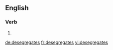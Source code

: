 
==English==

===Verb===
{{head|en}}

# {{en-third-person singular of|desegregate}}

[[de:desegregates]]
[[fr:desegregates]]
[[vi:desegregates]]